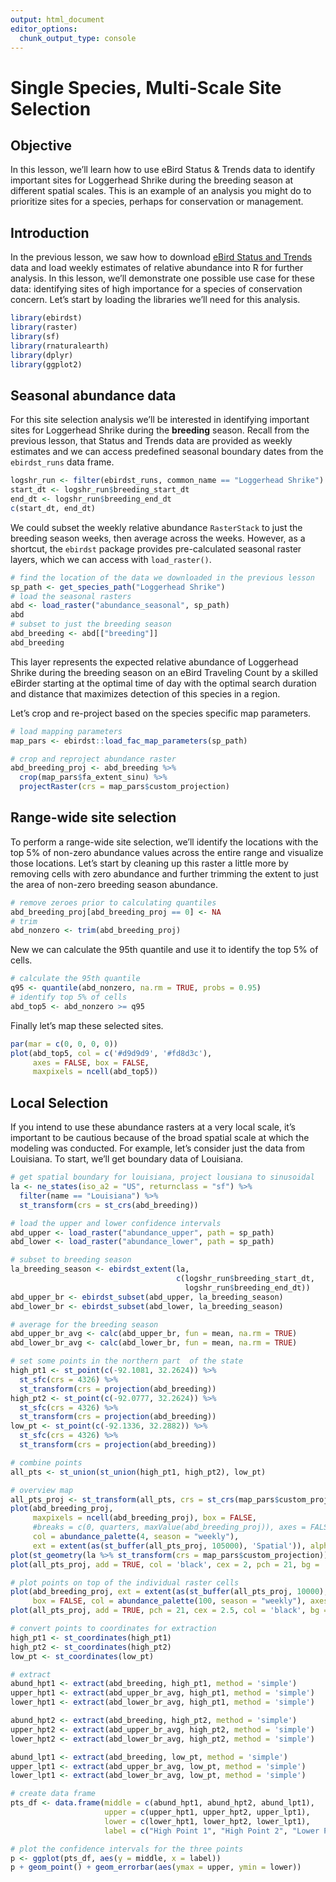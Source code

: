 ```yaml
---
output: html_document
editor_options: 
  chunk_output_type: console
---
```

# Single Species, Multi-Scale Site Selection

## Objective {#objective}

In this lesson, we'll learn how to use eBird Status & Trends data to identify important sites for Loggerhead Shrike during the breeding season at different spatial scales. This is an example of an analysis you might do to prioritize sites for a species, perhaps for conservation or management.

## Introduction {#intro}

In the previous lesson, we saw how to download [eBird Status and Trends](https://ebird.org/science/status-and-trends) data and load weekly estimates of relative abundance into R for further analysis. In this lesson, we'll demonstrate one possible use case for these data: identifying sites of high importance for a species of conservation concern. Let's start by loading the libraries we'll need for this analysis.

```r
library(ebirdst)
library(raster)
library(sf)
library(rnaturalearth)
library(dplyr)
library(ggplot2)
```

## Seasonal abundance data {#seasonal}

For this site selection analysis we'll be interested in identifying important sites for Loggerhead Shrike during the **breeding** season. Recall from the previous lesson, that Status and Trends data are provided as weekly estimates and we can access predefined seasonal boundary dates from the `ebirdst_runs` data frame.

```r
logshr_run <- filter(ebirdst_runs, common_name == "Loggerhead Shrike")
start_dt <- logshr_run$breeding_start_dt
end_dt <- logshr_run$breeding_end_dt
c(start_dt, end_dt)
```

We could subset the weekly relative abundance `RasterStack` to just the breeding season weeks, then average across the weeks. However, as a shortcut, the `ebirdst` package provides pre-calculated seasonal raster layers, which we can access with `load_raster()`.

```r
# find the location of the data we downloaded in the previous lesson
sp_path <- get_species_path("Loggerhead Shrike")
# load the seasonal rasters
abd <- load_raster("abundance_seasonal", sp_path)
abd
# subset to just the breeding season
abd_breeding <- abd[["breeding"]]
abd_breeding
```

This layer represents the expected relative abundance of Loggerhead Shrike during the breeding season on an eBird Traveling Count by a skilled eBirder starting at the optimal time of day with the optimal search duration and distance that maximizes detection of this species in a region.

Let's crop and re-project based on the species specific map parameters.

```r
# load mapping parameters
map_pars <- ebirdst::load_fac_map_parameters(sp_path)

# crop and reproject abundance raster
abd_breeding_proj <- abd_breeding %>% 
  crop(map_pars$fa_extent_sinu) %>% 
  projectRaster(crs = map_pars$custom_projection)
```

## Range-wide site selection {#rangewide}

To perform a range-wide site selection, we'll identify the locations with the top 5% of non-zero abundance values across the entire range and visualize those locations. Let's start by cleaning up this raster a little more by removing cells with zero abundance and further trimming the extent to just the area of non-zero breeding season abundance.

```r
# remove zeroes prior to calculating quantiles
abd_breeding_proj[abd_breeding_proj == 0] <- NA
# trim 
abd_nonzero <- trim(abd_breeding_proj)
```

New we can calculate the 95th quantile and use it to identify the top 5% of cells.

```r
# calculate the 95th quantile
q95 <- quantile(abd_nonzero, na.rm = TRUE, probs = 0.95)
# identify top 5% of cells
abd_top5 <- abd_nonzero >= q95
```

Finally let's map these selected sites.

```r
par(mar = c(0, 0, 0, 0))
plot(abd_top5, col = c('#d9d9d9', '#fd8d3c'), 
     axes = FALSE, box = FALSE,
     maxpixels = ncell(abd_top5))
```

## Local Selection {#local}

If you intend to use these abundance rasters at a very local scale, it's important to be cautious because of the broad spatial scale at which the modeling was conducted. For example, let's consider just the data from Louisiana. To start, we'll get boundary data of Louisiana.

```r
# get spatial boundary for louisiana, project lousiana to sinusoidal
la <- ne_states(iso_a2 = "US", returnclass = "sf") %>% 
  filter(name == "Louisiana") %>% 
  st_transform(crs = st_crs(abd_breeding))
```

```r
# load the upper and lower confidence intervals
abd_upper <- load_raster("abundance_upper", path = sp_path)
abd_lower <- load_raster("abundance_lower", path = sp_path)

# subset to breeding season
la_breeding_season <- ebirdst_extent(la, 
                                     c(logshr_run$breeding_start_dt,
                                       logshr_run$breeding_end_dt))
abd_upper_br <- ebirdst_subset(abd_upper, la_breeding_season)
abd_lower_br <- ebirdst_subset(abd_lower, la_breeding_season)

# average for the breeding season
abd_upper_br_avg <- calc(abd_upper_br, fun = mean, na.rm = TRUE)
abd_lower_br_avg <- calc(abd_lower_br, fun = mean, na.rm = TRUE)

# set some points in the northern part  of the state
high_pt1 <- st_point(c(-92.1081, 32.2624)) %>% 
  st_sfc(crs = 4326) %>% 
  st_transform(crs = projection(abd_breeding))
high_pt2 <- st_point(c(-92.0777, 32.2624)) %>% 
  st_sfc(crs = 4326) %>% 
  st_transform(crs = projection(abd_breeding))
low_pt <- st_point(c(-92.1336, 32.2882)) %>% 
  st_sfc(crs = 4326) %>% 
  st_transform(crs = projection(abd_breeding))

# combine points
all_pts <- st_union(st_union(high_pt1, high_pt2), low_pt)

# overview map
all_pts_proj <- st_transform(all_pts, crs = st_crs(map_pars$custom_projection))
plot(abd_breeding_proj, 
     maxpixels = ncell(abd_breeding_proj), box = FALSE, 
     #breaks = c(0, quarters, maxValue(abd_breeding_proj)), axes = FALSE, 
     col = abundance_palette(4, season = "weekly"), 
     ext = extent(as(st_buffer(all_pts_proj, 105000), 'Spatial')), alpha = 0.5)
plot(st_geometry(la %>% st_transform(crs = map_pars$custom_projection)), add = TRUE)
plot(all_pts_proj, add = TRUE, col = 'black', cex = 2, pch = 21, bg = 'red')

# plot points on top of the individual raster cells
plot(abd_breeding_proj, ext = extent(as(st_buffer(all_pts_proj, 10000), 'Spatial')), 
     box = FALSE, col = abundance_palette(100, season = "weekly"), axes = FALSE)
plot(all_pts_proj, add = TRUE, pch = 21, cex = 2.5, col = 'black', bg = 'red')

# convert points to coordinates for extraction
high_pt1 <- st_coordinates(high_pt1)
high_pt2 <- st_coordinates(high_pt2)
low_pt <- st_coordinates(low_pt)

# extract
abund_hpt1 <- extract(abd_breeding, high_pt1, method = 'simple')
upper_hpt1 <- extract(abd_upper_br_avg, high_pt1, method = 'simple')
lower_hpt1 <- extract(abd_lower_br_avg, high_pt1, method = 'simple')

abund_hpt2 <- extract(abd_breeding, high_pt2, method = 'simple')
upper_hpt2 <- extract(abd_upper_br_avg, high_pt2, method = 'simple')
lower_hpt2 <- extract(abd_lower_br_avg, high_pt2, method = 'simple')

abund_lpt1 <- extract(abd_breeding, low_pt, method = 'simple')
upper_lpt1 <- extract(abd_upper_br_avg, low_pt, method = 'simple')
lower_lpt1 <- extract(abd_lower_br_avg, low_pt, method = 'simple')

# create data frame
pts_df <- data.frame(middle = c(abund_hpt1, abund_hpt2, abund_lpt1),
                     upper = c(upper_hpt1, upper_hpt2, upper_lpt1),
                     lower = c(lower_hpt1, lower_hpt2, lower_lpt1),
                     label = c("High Point 1", "High Point 2", "Lower Point"))

# plot the confidence intervals for the three points
p <- ggplot(pts_df, aes(y = middle, x = label))
p + geom_point() + geom_errorbar(aes(ymax = upper, ymin = lower))
```
